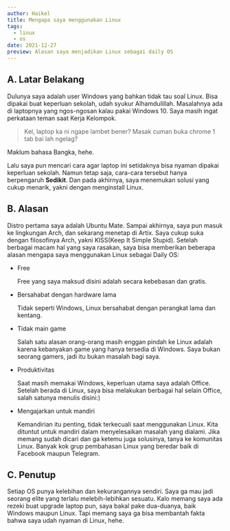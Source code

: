 ```yaml
---
author: Haikel
title: Mengapa saya menggunakan Linux
tags:
  - linux
  - os
date: 2021-12-27
preview: Alasan saya menjadikan Linux sebagai daily OS
---
```


## A. Latar Belakang

Dulunya saya adalah user Windows yang bahkan tidak tau soal Linux. Bisa dipakai buat keperluan sekolah, udah syukur Alhamdulillah. Masalahnya ada di laptopnya yang ngos-ngosan kalau pakai Windows 10. Saya masih ingat perkataan teman saat Kerja Kelompok.

> Kel, laptop ka ni ngape lambet bener? Masak cuman buka chrome 1 tab bai lah ngelag?

Maklum bahasa Bangka, hehe.

Lalu saya pun mencari cara agar laptop ini setidaknya bisa nyaman dipakai keperluan sekolah. Namun tetap saja, cara-cara tersebut hanya berpengaruh **Sedikit**. Dan pada akhirnya, saya menemukan solusi yang cukup menarik, yakni dengan menginstall Linux.

## B. Alasan

Distro pertama saya adalah Ubuntu Mate. Sampai akhirnya, saya pun masuk ke lingkungan Arch, dan sekarang menetap di Artix. Saya cukup suka dengan filosofinya Arch, yakni KISS(Keep It Simple Stupid). Setelah berbagai macam hal yang saya rasakan, saya bisa memberikan beberapa alasan mengapa saya menggunakan Linux sebagai Daily OS:

- Free

  Free yang saya maksud disini adalah secara kebebasan dan gratis.

- Bersahabat dengan hardware lama

  Tidak seperti Windows, Linux bersahabat dengan perangkat lama dan kentang.

- Tidak main game

  Salah satu alasan orang-orang masih enggan pindah ke Linux adalah karena kebanyakan game yang hanya tersedia di Windows. Saya bukan seorang gamers, jadi itu bukan masalah bagi saya.

- Produktivitas

  Saat masih memakai Windows, keperluan utama saya adalah Office. Setelah berada di Linux, saya bisa melakukan berbagai hal selain Office, salah satunya menulis disini:)

- Mengajarkan untuk mandiri

  Kemandirian itu penting, tidak terkecuali saat menggunakan Linux. Kita dituntut untuk mandiri dalam menyelesaikan masalah yang dialami. Jika memang sudah dicari dan ga ketemu juga solusinya, tanya ke komunitas Linux. Banyak kok grup pembahasan Linux yang beredar baik di Facebook maupun Telegram.

## C. Penutup

Setiap OS punya kelebihan dan kekurangannya sendiri. Saya ga mau jadi seorang elite yang terlalu melebih-lebihkan sesuatu. Kalo memang saya ada rezeki buat upgrade laptop pun, saya bakal pake dua-duanya, baik Windows maupun Linux. Tapi memang saya ga bisa membantah fakta bahwa saya udah nyaman di Linux, hehe.
